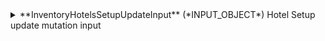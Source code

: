 
<details>
  <summary>
  **InventoryHotelsSetupUpdateInput** (*INPUT_OBJECT*)  
  Hotel Setup update mutation input  
  </summary>
  
    <details style={{ pointerEvents: "none" }}>
      <summary>
      **clientCode**&nbsp;<span class="required"> *</span>&nbsp; (*String*)  
      Client code.  
      </summary>
    </details>

    <details style={{ pointerEvents: "none" }}>
      <summary>
      **supplierCode**&nbsp;<span class="required"> *</span>&nbsp; (*String*)  
      Travelgate Supplier/Channel code.  
      </summary>
    </details>

    <details>
      <summary>
      **hotel**&nbsp;<span class="required"> *</span>&nbsp; (*InventoryUpdateHotelSetupInput*)  
      Hotel input data.  
      </summary>
  
      <details style={{ pointerEvents: "none" }}>
        <summary>
        **active** (*Boolean*)  
        Indicates whether the hotel is active.  
        </summary>
      </details>

      <details style={{ pointerEvents: "none" }}>
        <summary>
        **sendNotification** (*Boolean*)  
        Indicates whether booking notifications should be sent for this hotel.  
        </summary>
      </details>

      <details style={{ pointerEvents: "none" }}>
        <summary>
        **emailNotification** (*String*)  
        Email addresses for booking notifications related to this hotel.  
        </summary>
      </details>

      <details style={{ pointerEvents: "none" }}>
        <summary>
        **emailNotificationCc** (*String*)  
        Email addresses to be copied on booking notifications related to this hotel.  
        </summary>
      </details>

      <details style={{ pointerEvents: "none" }}>
        <summary>
        **emailNotificationSupport** (*String*)  
        Email addresses or contact information for support that will be displayed in the email notifications.  
        </summary>
      </details>

      <details style={{ pointerEvents: "none" }}>
        <summary>
        **hotelCode**&nbsp;<span class="required"> *</span>&nbsp; (*String*)  
        Code associated with the hotel. This is a unique identifier used to specify the hotel.  
        </summary>
      </details>

      <details style={{ pointerEvents: "none" }}>
        <summary>
        **contextCode** (*String*)  
        Context code related to the hotel. This can be used to provide additional context or information about the hotel.  
        </summary>
      </details>
    </details>
  
</details>
